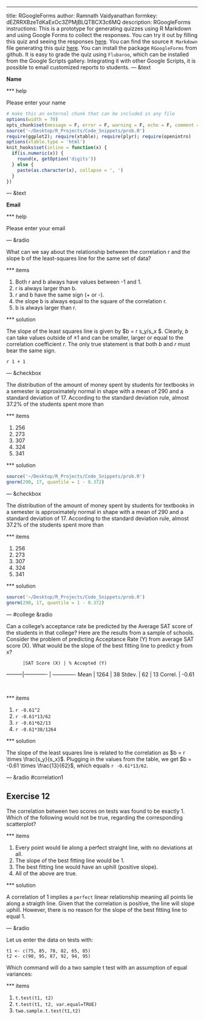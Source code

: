 ---
title: RGoogleForms
author: Ramnath Vaidyanathan
formkey: dEZRRXBzeTdKaExOc3ZPMjBLQTBCX3c6MQ
description: RGoogleForms
instructions: This is a prototype for generating quizzes using R Markdown and using Google Forms to collect the responses. You can try it out by filling this quiz and seeing the responses <a href='https://docs.google.com/spreadsheet/ccc?key=0AovoNzJt5GetdEZRRXBzeTdKaExOc3ZPMjBLQTBCX3c'>here</a>. You can find the source <code>R Markdown</code> file generating this quiz <a href='https://github.com/ramnathv/RGoogleForms/blob/master/inst/examples/example.Rmd'>here</a>. You can install the package <code>RGoogleForms</code> from <cod>github</code>. It is easy to grade the quiz using <code>Flubaroo</code>, which can be installed from the Google Scripts gallery. Integrating it with other Google Scripts, it is possible to email customized reports to students.
--- &text

**Name**

*** help

Please enter your name


```r
# make this an external chunk that can be included in any file
options(width = 70)
opts_chunk$set(message = F, error = F, warning = F, echo = F, comment = NA, fig.align = 'center', dpi = 100, fig.height = 4.5, fig.width = 8)
source('~/Desktop/R_Projects/Code_Snippets/prob.R')
require(ggplot2); require(xtable); require(plyr); require(openintro)
options(xtable.type = 'html')
knit_hooks$set(inline = function(x) {
  if(is.numeric(x)) {
    round(x, getOption('digits'))
  } else {
    paste(as.character(x), collapse = ', ')
  }
})
```

--- &text

**Email**

*** help

Please enter your email

--- &radio

What can we say about the relationship between the correlation r and the slope b of the least-squares line for the same set of data? 

*** items

1. Both r and b always have values between -1 and 1. 
2. r is always larger than b. 
3. r and b have the same sign (+ or -). 
4. the slope b is always equal to the square of the correlation r. 
5. b is always larger than r.

*** solution

The slope of the least squares line is given by $b = r \times s_y/s_x $. Clearly, $b$ can take values outside of $\pm 1$ and can be smaller, larger or equal to the correlation coefficient $r$. The only true statement is that both $b$ and $r$ must bear the same sign.

`r 1 + 1`

--- &checkbox

The distribution of the amount of money spent by students for textbooks in a semester is approximately normal in shape with a mean of 290 and a standard deviation of 17. According to the standard deviation rule, almost 37.2% of the students spent more than

*** items

1. 256
2. 273
3. 307
4. 324
5. 341

*** solution

```r
source('~/Desktop/R_Projects/Code_Snippets/prob.R')
gnorm(290, 17, quantile = 1 - 0.372)
```

--- &checkbox

The distribution of the amount of money spent by students for textbooks in a semester is approximately normal in shape with a mean of 290 and a standard deviation of 17. According to the standard deviation rule, almost 37.2% of the students spent more than

*** items

1. 256
2. 273
3. 307
4. 324
5. 341

*** solution

```r
source('~/Desktop/R_Projects/Code_Snippets/prob.R')
gnorm(290, 17, quantile = 1 - 0.372)
```

--- #college &radio

<style>#college table{width: 60%;margin: auto auto;}</style>

Can a college's acceptance rate be predicted by the Average SAT score of the students in that college? Here are the results from a sample of schools. Consider the problem of predicting Acceptance Rate (Y) from average SAT score (X). What would be the slope of the best fitting line to predict y from x?

          |SAT Score (X) | % Accepted (Y)
 ---------|------------- | -------------
 Mean     | 1264         | 38
 Stdev.   | 62           | 13
 Correl.  | -0.61

<br/>

*** items

1. `r -0.61^2`
2. `r -0.61*13/62`
3. `r -0.61*62/13`
4. `r -0.61*38/1264`

*** solution

The slope of the least squares line is related to the correlation as $b = r \times \frac{s_y}{s_x}$. Plugging in the values from the table, we get $b = -0.61 \times \frac{13}{62}$, which equals `r -0.61*13/62`.

--- &radio #correlation1

## Exercise 12 ##

The correlation between two scores on tests was found to be exactly 1. Which of the following would not be true, regarding the corresponding scatterplot?

*** items

1. Every point would lie along a perfect straight line, with no deviations at all. 
2. The slope of the best fitting line would be 1. 
3. The best fitting line would have an uphill (positive slope). 
4. All of the above are true.

*** solution

A correlation of 1 implies a `perfect` linear relationship meaning all points lie along a straigth line. Given that the correlation is positive, the line will slope uphill. However, there is no reason for the slope of the best fitting line to equal 1.

--- &radio

Let us enter the data on tests with:

```
t1 <- c(75, 85, 78, 82, 65, 85)
t2 <- c(90, 95, 87, 92, 94, 95)
```

Which command will do a two sample t test with an assumption of equal variances:

*** items

1. `t.test(t1, t2)`
2. `t.test(t1, t2, var.equal=TRUE)`
3. `two.sample.t.test(t1,t2)`

